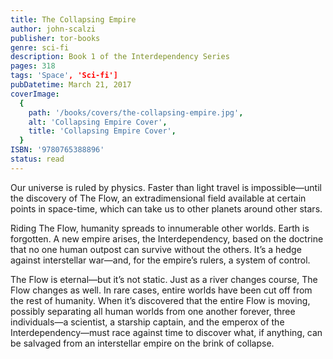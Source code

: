 ```yaml
---
title: The Collapsing Empire
author: john-scalzi
publisher: tor-books
genre: sci-fi
description: Book 1 of the Interdependency Series
pages: 318
tags: 'Space', 'Sci-fi']
pubDatetime: March 21, 2017
coverImage:
  {
    path: '/books/covers/the-collapsing-empire.jpg',
    alt: 'Collapsing Empire Cover',
    title: 'Collapsing Empire Cover',
  }
ISBN: '9780765388896'
status: read
---
```


Our universe is ruled by physics. Faster than light travel is impossible—until the discovery of The Flow, an extradimensional field available at certain points in space-time, which can take us to other planets around other stars.

Riding The Flow, humanity spreads to innumerable other worlds. Earth is forgotten. A new empire arises, the Interdependency, based on the doctrine that no one human outpost can survive without the others. It’s a hedge against interstellar war—and, for the empire’s rulers, a system of control.

The Flow is eternal—but it’s not static. Just as a river changes course, The Flow changes as well. In rare cases, entire worlds have been cut off from the rest of humanity. When it’s discovered that the entire Flow is moving, possibly separating all human worlds from one another forever, three individuals—a scientist, a starship captain, and the emperox of the Interdependency—must race against time to discover what, if anything, can be salvaged from an interstellar empire on the brink of collapse.
